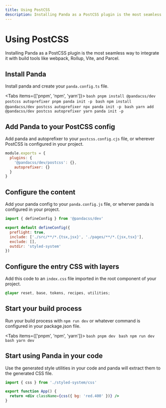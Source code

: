 ```yaml
---
title: Using PostCSS
description: Installing Panda as a PostCSS plugin is the most seamless way to integrate it with build tools like webpack, Rollup, Vite, and Parcel.
---
```


# Using PostCSS

Installing Panda as a PostCSS plugin is the most seamless way to integrate it with build tools like webpack, Rollup,
Vite, and Parcel.

## Install Panda

Install panda and create your `panda.config.ts` file.

<Tabs items={['pnpm', 'npm', 'yarn']}>
  <Tab>
    ```bash
    pnpm install @pandacss/dev postcss autoprefixer
    pnpm panda init -p
    ```
  </Tab>
  <Tab>
    ```bash
    npm install @pandacss/dev postcss autoprefixer
    npx panda init -p
    ```
  </Tab>
  <Tab>
    ```bash
    yarn add @pandacss/dev postcss autoprefixer
    yarn panda init -p
    ```
  </Tab>
</Tabs>

## Add Panda to your PostCSS config

Add panda and autoprefixer to your `postcss.config.cjs` file, or wherever PostCSS is configured in your project.

```js
module.exports = {
  plugins: {
    '@pandacss/dev/postcss': {},
    autoprefixer: {}
  }
}
```

## Configure the content

Add your panda config to your `panda.config.js` file, or wherver panda is configured in your project.

```js {5}
import { defineConfig } from '@pandacss/dev'

export default defineConfig({
  preflight: true,
  include: ['./src/**/*.{tsx,jsx}', './pages/**/*.{jsx,tsx}'],
  exclude: [],
  outdir: 'styled-system'
})
```

## Configure the entry CSS with layers

Add this code to an `index.css` file imported in the root component of your project.

```css
@layer reset, base, tokens, recipes, utilities;
```

## Start your build process

Run your build process with `npm run dev` or whatever command is configured in your package.json file.

<Tabs items={['pnpm', 'npm', 'yarn']}>
  <Tab>
    ```bash
    pnpm dev
    ```
  </Tab>
  <Tab>
    ```bash
    npm run dev
    ```
  </Tab>
  <Tab>
    ```bash
    yarn dev
    ```
  </Tab>
</Tabs>

## Start using Panda in your code

Use the generated style utilities in your code and panda will extract them to the generated CSS file.

```jsx
import { css } from './styled-system/css'

export function App() {
  return <div className={css({ bg: 'red.400' })} />
}
```
